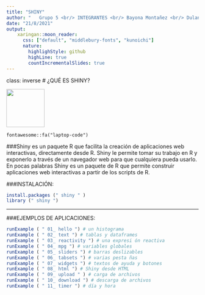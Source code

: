 ```yaml
---
title: "SHINY"
author: "   Grupo 5 <br/> INTEGRANTES <br/> Bayona Montañez <br/> Dulanto Castañeda <br/> Nina More"
date: "21/8/2021"
output: 
    xaringan::moon_reader:
      css: ["default", "middlebury-fonts", "kunoichi"]
      nature:
        highlighStyle: github
        highLine: true
        countIncrementalSlides: true
---
```


class: inverse
# ¿QUÉ ES SHINY?


<img src="imagen/shiny_logo.png" width="100" height="100">

`fontawesome::fa("laptop-code")`

###Shiny es un paquete R que facilita la creación de aplicaciones web interactivas,  directamente desde R.  Shiny le permite tomar su trabajo en R y exponerlo a través de un navegador web para que cualquiera pueda usarlo.
En pocas palabras Shiny es un paquete de R que permite construir aplicaciones web interactivas a partir de los scripts de R.

###INSTALACIÓN:
```{R=V}
install.packages (" shiny " )
library (" shiny ")


```

---
###EJEMPLOS DE APLICACIONES:

```{R=V}
runExample ( " 01_ hello ") # un histograma
runExample ( " 02_ text ") # tablas y dataframes
runExample ( " 03_ reactivity ") # una expresi ón reactiva
runExample ( " 04_ mpg ") # variables globales
runExample ( " 05_ sliders ") # barras deslizables
runExample ( " 06_ tabsets ") # varias pesta ñas
runExample ( " 07_ widgets ") # textos de ayuda y botones
runExample ( " 08_ html ") # Shiny desde HTML
runExample ( " 09_ upload " ) # carga de archivos
runExample ( " 10_ download ") # descarga de archivos
runExample ( " 11_ timer ") # día y hora
``` 


